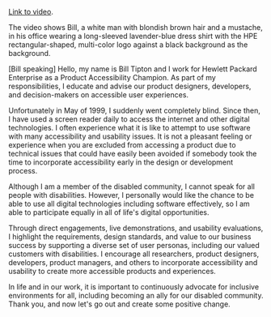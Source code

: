 [Link to video](https://d3hq6blov2iije.cloudfront.net/media/BILL-ACCESS-VID.mp4).

The video shows Bill, a white man with blondish brown hair and a mustache, in his office wearing a long-sleeved lavender-blue dress shirt with the HPE rectangular-shaped, multi-color logo against a black background as the background.

[Bill speaking] Hello, my name is Bill Tipton and I work for Hewlett Packard Enterprise as a Product Accessibility Champion. As part of my responsibilities, I educate and advise our product designers, developers, and decision-makers on accessible user experiences.

Unfortunately in May of 1999, I suddenly went completely blind. Since then, I have used a screen reader daily to access the internet and other digital technologies. I often experience what it is like to attempt to use software with many accessibility and usability issues. It is not a pleasant feeling or experience when you are excluded from accessing a product due to technical issues that could have easily been avoided if somebody took the time to incorporate accessibility early in the design or development process.

Although I am a member of the disabled community, I cannot speak for all people with disabilities. However, I personally would like the chance to be able to use all digital technologies including software effectively, so I am able to participate equally in all of life's digital opportunities.

Through direct engagements, live demonstrations, and usability evaluations, I highlight the requirements, design standards, and value to our business success by supporting a diverse set of user personas, including our valued customers with disabilities. I encourage all researchers, product designers, developers, product managers, and others to incorporate accessibility and usability to create more accessible products and experiences.

In life and in our work, it is important to continuously advocate for inclusive environments for all, including becoming an ally for our disabled community. Thank you, and now let's go out and create some positive change.
